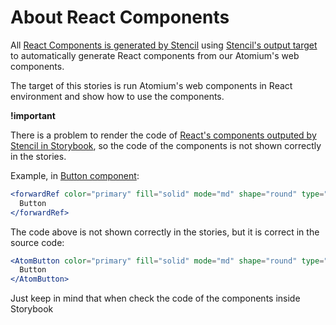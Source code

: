 
<Meta title="Introduction" />

# About React Components

All [React Components is generated by Stencil](https://stenciljs.com/docs/react) using [Stencil's output target](https://stenciljs.com/docs/react#output-targets) to automatically generate React components from our Atomium's web components.

The target of this stories is run Atomium's web components in React environment and show how to use the components.

**!important**

There is a problem to render the code of [React's components outputed by Stencil in Storybook](https://github.com/storybookjs/storybook/issues/22287), so the code of the components is not shown correctly in the stories.

Example, in [Button component](?path=/docs/react_components-button--docs):

```jsx
<forwardRef color="primary" fill="solid" mode="md" shape="round" type="button">
  Button
</forwardRef>
```

The code above is not shown correctly in the stories, but it is correct in the source code:

```jsx
<AtomButton color="primary" fill="solid" mode="md" shape="round" type="button">
  Button
</AtomButton>
```

Just keep in mind that when check the code of the components inside Storybook
